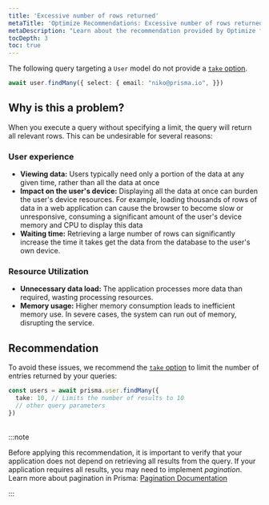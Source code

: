 ```yaml
---
title: 'Excessive number of rows returned'
metaTitle: 'Optimize Recommendations: Excessive number of rows returned'
metaDescription: "Learn about the recommendation provided by Optimize for excessive number of rows returned."
tocDepth: 3
toc: true
---
```


The following query targeting a `User` model do not provide a [`take` option](/orm/reference/prisma-client-reference#findmany).

```ts
await user.findMany({ select: { email: "niko@prisma.io", }})
```

## Why is this a problem?

When you execute a query without specifying a limit, the query will return all relevant rows. This can be undesirable for several reasons:

### User experience

- **Viewing data:** Users typically need only a portion of the data at any given time, rather than all the data at once
- **Impact on the user's device:** Displaying all the data at once can burden the user's device resources. For example, loading thousands of rows of data in a web application can cause the browser to become slow or unresponsive, consuming a significant amount of the user's device memory and CPU to display this data
- **Waiting time:** Retrieving a large number of rows can significantly increase the time it takes get the data from the database to the user's own device.

### Resource Utilization

- **Unnecessary data load:** The application processes more data than required, wasting processing resources.
- **Memory usage:** Higher memory consumption leads to inefficient memory use. In severe cases, the system can run out of memory, disrupting the service.

## Recommendation

To avoid these issues, we recommend the [`take` option](/orm/reference/prisma-client-reference#findmany) to limit the number of entries returned by your queries:

```typescript
const users = await prisma.user.findMany({
  take: 10, // Limits the number of results to 10
  // other query parameters
})
```
<br />
:::note

Before applying this recommendation, it is important to verify that your application does not depend on retrieving all results from the query. If your application requires all results, you may need to implement *pagination*. Learn more about pagination in Prisma: [Pagination Documentation](/orm/prisma-client/queries/pagination)

:::